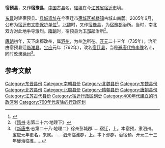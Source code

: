 '''宿预县'''，又作'''宿豫县'''，[[中国|中国]]古[[县|县]]名，[[辖境|辖境]]在今[[江苏省|江苏省]][[宿迁市|宿迁市]]境。

[[东晋|东晋]]时建宿预县。[[宿预城遗址|县城遗址]]在今宿迁市[[宿城区|宿城区]][[郑楼镇|郑楼镇]]古城山南麓。2005年6月，公布为[[宿迁市文物保护单位|宿迁市文物保护单位]]<ref>{{Cite web |url=http://www.zhenglou.gov.cn/Article.aspx?id=40&item=001001002 |title=宿预城遗址碑记 |accessdate=2014-11-10 |author= |date=2012-02-07 |work= |publisher=宿迁市郑楼镇政府网，来源：宿迁市宿城区郑楼镇人民政府所立宿预城遗址碑记 |language=Zh-hans |deadurl=yes |archiveurl=https://web.archive.org/web/20141110153544/http://www.zhenglou.gov.cn/Article.aspx?id=40&item=001001002 |archivedate=2014-11-10 }}</ref>。[[北魏|北魏]]时，又作[[宿豫县_(北魏)|宿豫县]]，为[[宿豫郡|宿豫郡]]治所。当时，南北双方对此地争夺激烈。[[隋朝|隋朝]]时，宿预县为[[下邳郡|下邳郡]]治所<ref>《[[隋书|隋书]]·志第二十六·地理下》</ref>。

[[唐朝|唐朝]]初年，天下废郡改州，属[[泗州|泗州]]，为州[[治所|治]]所在。[[开元|开元]]二十三年（735年），治所由宿预县迁[[临淮县|临淮县]]。[[宝应_(年号)|宝应]]元年（762年），改名[[宿迁县_(唐朝)|宿迁县]]，当是[[避讳|避]][[唐代宗|唐代宗李豫]]名讳，同时改隶[[徐州_(刘宋)|徐州]]<ref>《[[新唐书|新唐书]]·志第二十八·地理二》徐州彭城郡......宿迁，上。本宿预，隶泗州。宝应元年更名，来属。......泗州临淮郡，上。本下邳郡，治宿预，开元二十三年徙治临淮......</ref>。

== 参考文献 ==
{{Reflist|2}}

[[Category:东晋县份|Category:东晋县份]]
[[Category:南朝县份|Category:南朝县份]]
[[Category:北魏县份|Category:北魏县份]]
[[Category:东魏县份|Category:东魏县份]]
[[Category:北齐县份|Category:北齐县份]]
[[Category:北周县份|Category:北周县份]]
[[Category:隋朝县份|Category:隋朝县份]]
[[Category:唐朝县份|Category:唐朝县份]]
[[Category:江苏古代县份|Category:江苏古代县份]]
[[Category:宿迁行政区划史|Category:宿迁行政区划史]]
[[Category:400年代建立的行政区划|Category:400年代建立的行政区划]]
[[Category:760年代废除的行政区划|Category:760年代废除的行政区划]]

{{江苏行政区划小作品}}